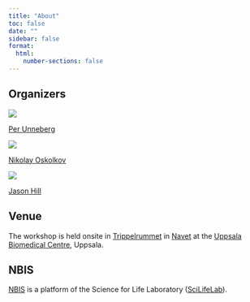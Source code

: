```yaml
---
title: "About"
toc: false
date: ""
sidebar: false
format:
  html:
    number-sections: false
---
```


## Organizers

::: {.organisers-parent}
::: {.organisers-child}

![](assets/profile/per-unneberg.png)

[Per Unneberg](https://nbis.se/about/staff/per-unneberg)

:::
::: {.organisers-child}

![](assets/profile/nikolay-oskolkov.jpg)

[Nikolay Oskolkov](https://nbis.se/about/staff/nikolay-oskolkov)

:::
::: {.organisers-child}

![](assets/profile/jason-hill.jpg)

[Jason Hill](https://nbis.se/about/staff/jason-hill)

:::
:::

## Venue

The workshop is held onsite in
[Trippelrummet](https://www.bmc.uu.se/scilifelab-navet-inglish/meeting-rooms-in-navet/#anchor-933950)
in [Navet](https://www.bmc.uu.se/scilifelab-navet-inglish/) at the
[Uppsala Biomedical Centre](https://www.bmc.uu.se/), Uppsala.

## NBIS

[NBIS](https://nbis.se) is a platform of the Science for Life
Laboratory ([SciLifeLab](https://www.scilifelab.se/)).
